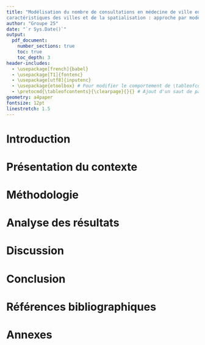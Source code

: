```yaml
---
title: "Modélisation du nombre de consultations en médecine de ville en tenant compte des 
caractéristiques des villes et de la spatialisation : approche par modèle mixte"
author: "Groupe 25"
date: "`r Sys.Date()`"
output:
  pdf_document:
    number_sections: true
    toc: true
    toc_depth: 3
header-includes:
  - \usepackage[french]{babel}
  - \usepackage[T1]{fontenc}
  - \usepackage[utf8]{inputenc}
  - \usepackage{etoolbox} # Pour modifier le comportement de \tableofcontents
  - \pretocmd{\tableofcontents}{\clearpage}{}{} # Ajout d'un saut de page avant le sommaire
geometry: a4paper
fontsize: 12pt
linestretch: 1.5
---
```


# Introduction

# Présentation du contexte

# Méthodologie

# Analyse des résultats

# Discussion

# Conclusion

# Références bibliographiques

# Annexes
